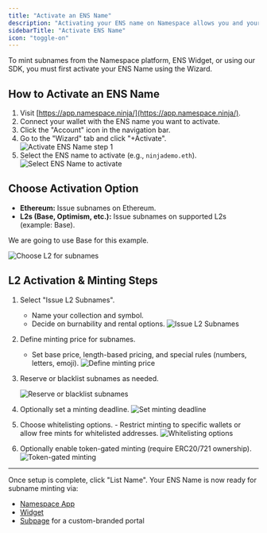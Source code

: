 ```yaml
---
title: "Activate an ENS Name"
description: "Activating your ENS name on Namespace allows you and your community to mint subnames on Ethereum, Base, Optimism, and more chains."
sidebarTitle: "Activate ENS Name"
icon: "toggle-on"
---
```


<Note>
  To mint subnames from the Namespace platform, ENS Widget, or using our SDK,
  you must first activate your ENS Name using the Wizard.
</Note>

## How to Activate an ENS Name

1. Visit [https://app.namespace.ninja/](https://app.namespace.ninja/).
2. Connect your wallet with the ENS name you want to activate.
3. Click the "Account" icon in the navigation bar.
4. Go to the "Wizard" tab and click "+Activate".
   <img src="/assets/activate-ens-name-1.png" alt="Activate ENS Name step 1" />
5. Select the ENS name to activate (e.g., `ninjademo.eth`).
   <img
     src="/assets/activate-ens-name-2.png"
     alt="Select ENS Name to activate"
   />

## Choose Activation Option

- **Ethereum:** Issue subnames on Ethereum.
- **L2s (Base, Optimism, etc.):** Issue subnames on supported L2s (example: Base).

We are going to use Base for this example.

<img src="/assets/activate-ens-name-3.png" alt="Choose L2 for subnames" />

## L2 Activation & Minting Steps

1. Select "Issue L2 Subnames".
   - Name your collection and symbol.
   - Decide on burnability and rental options.
     <img src="/assets/activate-ens-name-4.png" alt="Issue L2 Subnames" />
2. Define minting price for subnames.
   - Set base price, length-based pricing, and special rules (numbers, letters, emoji).
     <img src="/assets/activate-ens-name-5.png" alt="Define minting price" />
3. Reserve or blacklist subnames as needed.

   <img
     src="/assets/activate-ens-name-6.png"
     alt="Reserve or blacklist subnames"
   />

4. Optionally set a minting deadline.
   <img src="/assets/activate-ens-name-7.png" alt="Set minting deadline" />
5. Choose whitelisting options. - Restrict
   minting to specific wallets or allow free mints for whitelisted addresses.
   <img src="/assets/activate-ens-name-8.png" alt="Whitelisting options" />
6. Optionally
   enable token-gated minting (require ERC20/721 ownership).
   <img src="/assets/activate-ens-name-9.png" alt="Token-gated minting" />

---

Once setup is complete, click "List Name". Your ENS Name is now ready for subname minting via:

- [Namespace App](https://app.namespace.ninja/)
- [Widget](./widget)
- [Subpage](https://github.com/thenamespace/subpages) for a custom-branded portal
